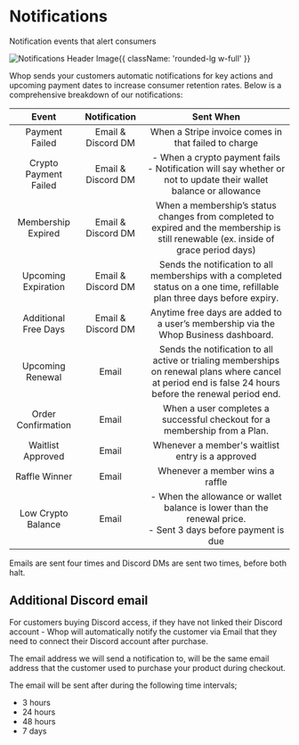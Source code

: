 

<HeroPattern />

<div className='lead'>

# Notifications

Notification events that alert consumers 

![Notifications Header Image](https://i.imgur.com/bz6S1SI.png){{ className: 'rounded-lg w-full' }}

Whop sends your customers automatic notifications for key actions and upcoming payment dates to increase consumer retention rates. Below is a comprehensive breakdown of our notifications:

| Event | Notification | Sent When |
|:--------:|:--------:|:--------:|
| Payment Failed | Email & Discord DM | When a Stripe invoice comes in that failed to charge | 
| Crypto Payment Failed | Email & Discord DM | - When a crypto payment fails <br/>- Notification will say whether or not to update their wallet balance or allowance |
| Membership Expired | Email & Discord DM | When a membership’s status changes from completed to expired and the membership is still renewable (ex. inside of grace period days) |
| Upcoming Expiration | Email & Discord DM | Sends the notification to all memberships with a completed status on a one time, refillable plan three days before expiry. |
| Additional Free Days | Email & Discord DM | Anytime free days are added to a user’s membership via the Whop Business dashboard. |
| Upcoming Renewal | Email | Sends the notification to all active or trialing memberships on renewal plans where cancel at period end is false 24 hours before the renewal period end. |
| Order Confirmation | Email | When a user completes a successful checkout for a membership from a Plan. |
| Waitlist Approved | Email | Whenever a member's waitlist entry is a approved |
| Raffle Winner | Email | Whenever a member wins a raffle |
| Low Crypto Balance | Email | - When the allowance or wallet balance is lower than the renewal price. <br/>- Sent 3 days before payment is due |

Emails are sent four times and Discord DMs are sent two times, before both halt. 

## Additional Discord email

For customers buying Discord access, if they have not linked their Discord account - Whop will automatically notify the customer via Email that they need to connect their Discord account after purchase.  

The email address we will send a notification to, will be the same email address that the customer used to purchase your product during checkout. 

The email will be sent after during the following time intervals;

- 3 hours
- 24 hours
- 48 hours
- 7 days

</div>